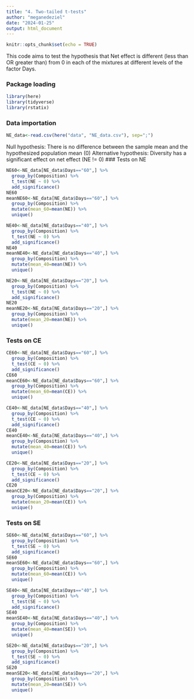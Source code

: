 ```yaml
---
title: "4. Two-tailed t-tests"
author: "meganedeziel"
date: "2024-01-25"
output: html_document
---
```


```r
knitr::opts_chunk$set(echo = TRUE)
```

This code aims to test the hypothesis that Net effect is different (less than OR greater than) from 0 in each of the mixtures at different levels of the factor Days.

### Package loading
```r
library(here)
library(tidyverse)
library(rstatix)
```

### Data importation 
```r
NE_data<-read.csv(here("data", "NE_data.csv"), sep=";")
```

Null hypothesis: There is no difference between the sample mean and the hypothesized population mean (0)
Alternative hypothesis: Diversity has a significant effect on net effect (NE != 0)
### Tests on NE
```r
NE60<-NE_data[NE_data$Days=="60",] %>%
  group_by(Composition) %>%
  t_test(NE ~ 0) %>%
  add_significance()
NE60
meanNE60<-NE_data[NE_data$Days=="60",] %>%
  group_by(Composition) %>%
  mutate(mean_60=mean(NE)) %>%
  unique()

NE40<-NE_data[NE_data$Days=="40",] %>%
  group_by(Composition) %>%
  t_test(NE ~ 0) %>%
  add_significance()
NE40
meanNE40<-NE_data[NE_data$Days=="40",] %>%
  group_by(Composition) %>%
  mutate(mean_40=mean(NE)) %>%
  unique()

NE20<-NE_data[NE_data$Days=="20",] %>%
  group_by(Composition) %>%
  t_test(NE ~ 0) %>%
  add_significance()
NE20
meanNE20<-NE_data[NE_data$Days=="20",] %>%
  group_by(Composition) %>%
  mutate(mean_20=mean(NE)) %>%
  unique()
```

### Tests on CE
```r
CE60<-NE_data[NE_data$Days=="60",] %>%
  group_by(Composition) %>%
  t_test(CE ~ 0) %>%
  add_significance()
CE60
meanCE60<-NE_data[NE_data$Days=="60",] %>%
  group_by(Composition) %>%
  mutate(mean_60=mean(CE)) %>%
  unique()

CE40<-NE_data[NE_data$Days=="40",] %>%
  group_by(Composition) %>%
  t_test(CE ~ 0) %>%
  add_significance()
CE40
meanCE40<-NE_data[NE_data$Days=="40",] %>%
  group_by(Composition) %>%
  mutate(mean_40=mean(CE)) %>%
  unique()

CE20<-NE_data[NE_data$Days=="20",] %>%
  group_by(Composition) %>%
  t_test(CE ~ 0) %>%
  add_significance()
CE20
meanCE20<-NE_data[NE_data$Days=="20",] %>%
  group_by(Composition) %>%
  mutate(mean_20=mean(CE)) %>%
  unique()
```

### Tests on SE
```r
SE60<-NE_data[NE_data$Days=="60",] %>%
  group_by(Composition) %>%
  t_test(SE ~ 0) %>%
  add_significance()
SE60
meanSE60<-NE_data[NE_data$Days=="60",] %>%
  group_by(Composition) %>%
  mutate(mean_60=mean(CE)) %>%
  unique()

SE40<-NE_data[NE_data$Days=="40",] %>%
  group_by(Composition) %>%
  t_test(SE ~ 0) %>%
  add_significance()
SE40
meanSE40<-NE_data[NE_data$Days=="40",] %>%
  group_by(Composition) %>%
  mutate(mean_40=mean(SE)) %>%
  unique()

SE20<-NE_data[NE_data$Days=="20",] %>%
  group_by(Composition) %>%
  t_test(SE ~ 0) %>%
  add_significance()
SE20
meanSE20<-NE_data[NE_data$Days=="20",] %>%
  group_by(Composition) %>%
  mutate(mean_20=mean(SE)) %>%
  unique()
```



